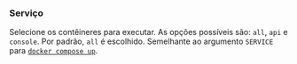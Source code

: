 ### Serviço

Selecione os contêineres para executar.
As opções possíveis são: `all`, `api` e `console`.
Por padrão, `all` é escolhido.
Semelhante ao argumento `SERVICE` para [`docker compose up`][docker compose up].

[docker compose up]: https://docs.docker.com/reference/cli/docker/compose/up/